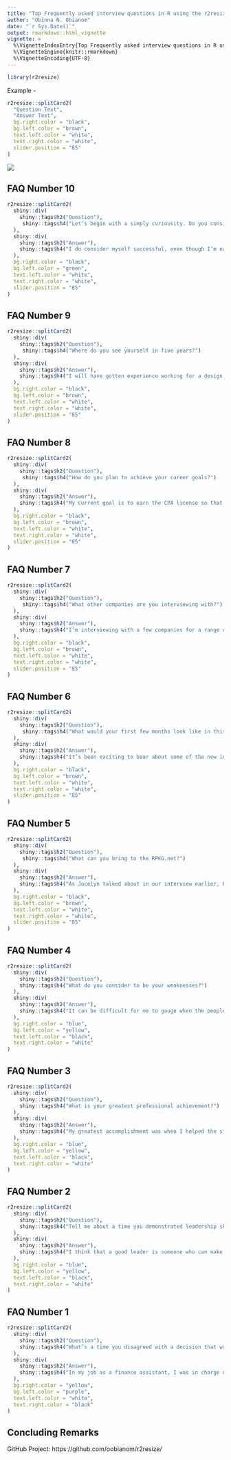 ---
title: "Top Frequently asked interview questions in R using the r2resize package"
author: "Obinna N. Obianom"
date: "`r Sys.Date()`"
output: rmarkdown::html_vignette
vignette: >
  %\VignetteIndexEntry{Top Frequently asked interview questions in R using the r2resize package}
  %\VignetteEngine{knitr::rmarkdown}
  %\VignetteEncoding{UTF-8}
---


```{r, echo=TRUE}
library(r2resize)
```

Example - 

```{r, eval=FALSE}
r2resize::splitCard2(
  "Question Text",
  "Answer Text",
  bg.right.color = "black",
  bg.left.color = "brown",
  text.left.color = "white",
  text.right.color = "white",
  slider.position = "85"
)
```

![](https://r2resize.obi.obianom.com/m/r2resize_splitcard2_1.gif)


## FAQ Number 10

```{r, eval=FALSE}
r2resize::splitCard2(
  shiny::div(
    shiny::tags$h2("Question"),
     shiny::tags$h4("Let's begin with a simply curiousity. Do you consider yourself successful?")
  ),
  shiny::div(
    shiny::tags$h2("Answer"),
    shiny::tags$h4("I do consider myself successful, even though I’m early in my professional career. I took a full load of classes in my junior year of college because I wanted to take that summer to volunteer for a human rights organization overseas.")
  ),
  bg.right.color = "black",
  bg.left.color = "green",
  text.left.color = "white",
  text.right.color = "white",
  slider.position = "85"
)
```

## FAQ Number 9

```{r, eval=FALSE}
r2resize::splitCard2(
  shiny::div(
    shiny::tags$h2("Question"),
     shiny::tags$h4("Where do you see yourself in five years?")
  ),
  shiny::div(
    shiny::tags$h2("Answer"),
    shiny::tags$h4("I will have gotten experience working for a design agency and know more about the industry overall. I’ll have grown my technical skills and learned how to take feedback from clients and incorporate it.")
  ),
  bg.right.color = "black",
  bg.left.color = "brown",
  text.left.color = "white",
  text.right.color = "white",
  slider.position = "85"
)
```

## FAQ Number 8

```{r, eval=FALSE}
r2resize::splitCard2(
  shiny::div(
    shiny::tags$h2("Question"),
     shiny::tags$h4("How do you plan to achieve your career goals?")
  ),
  shiny::div(
    shiny::tags$h2("Answer"),
    shiny::tags$h4("My current goal is to earn the CPA license so that I’m fully certified and prepared to contribute in a junior staff accounting job. My undergraduate degree is in finance and I completed an accounting internship with RPKG.net last summer.")
  ),
  bg.right.color = "black",
  bg.left.color = "brown",
  text.left.color = "white",
  text.right.color = "white",
  slider.position = "85"
)
```

## FAQ Number 7

```{r, eval=FALSE}
r2resize::splitCard2(
  shiny::div(
    shiny::tags$h2("Question"),
     shiny::tags$h4("What other companies are you interviewing with?")
  ),
  shiny::div(
    shiny::tags$h2("Answer"),
    shiny::tags$h4("I’m interviewing with a few companies for a range of positions, but they all come down to delivering an excellent customer experience. I wanted to keep an open mind about how to best achieve that goal, but so far it seems that this role will really allow me to focus all of my energy on customer experience and retention, which I find very appealing.")
  ),
  bg.right.color = "black",
  bg.left.color = "brown",
  text.left.color = "white",
  text.right.color = "white",
  slider.position = "85"
)
```

## FAQ Number 6

```{r, eval=FALSE}
r2resize::splitCard2(
  shiny::div(
    shiny::tags$h2("Question"),
     shiny::tags$h4("What would your first few months look like in this role?")
  ),
  shiny::div(
    shiny::tags$h2("Answer"),
    shiny::tags$h4("It’s been exciting to hear about some of the new initiatives the company has started in our previous conversations—like the database project and the company-wide sync, but I know there’s still a lot for me to learn. The first thing I’d do is line up meetings with the stakeholders involved in the projects I’d be tackling to help me figure out what I don’t know and then go from there.")
  ),
  bg.right.color = "black",
  bg.left.color = "brown",
  text.left.color = "white",
  text.right.color = "white",
  slider.position = "85"
)
```

## FAQ Number 5

```{r, eval=FALSE}
r2resize::splitCard2(
  shiny::div(
    shiny::tags$h2("Question"),
     shiny::tags$h4("What can you bring to the RPKG.net?")
  ),
  shiny::div(
    shiny::tags$h2("Answer"),
    shiny::tags$h4("As Jocelyn talked about in our interview earlier, PopCo is looking to expand its market to small business owners with less than 25 employees, so I’d bring my expertise in this area and my experience in guiding a sales team that’s selling to these customers for the first time.")
  ),
  bg.right.color = "black",
  bg.left.color = "brown",
  text.left.color = "white",
  text.right.color = "white",
  slider.position = "85"
)
```

## FAQ Number 4

```{r, eval=FALSE}
r2resize::splitCard2(
  shiny::div(
    shiny::tags$h2("Question"),
    shiny::tags$h4("What do you consider to be your weaknesses?")
  ),
  shiny::div(
    shiny::tags$h2("Answer"),
    shiny::tags$h4("It can be difficult for me to gauge when the people I’m working with are overwhelmed or dissatisfied with their workloads. To ensure that I’m not asking too much or too little from my team, we have weekly check-ins. ")
  ),
  bg.right.color = "blue",
  bg.left.color = "yellow",
  text.left.color = "black",
  text.right.color = "white"
)
```

## FAQ Number 3

```{r, eval=FALSE}
r2resize::splitCard2(
  shiny::div(
    shiny::tags$h2("Question"),
    shiny::tags$h4("What is your greatest professional achievement?")
  ),
  shiny::div(
    shiny::tags$h2("Answer"),
    shiny::tags$h4("My greatest accomplishment was when I helped the street lighting company I worked for convince the small town of Bend, Oregon to convert antiquated street lighting to energy-efficient LED bulbs. My role was created to promote and sell the energy-efficient bulbs, while touting the long-term advantage of reduced energy costs.")
  ),
  bg.right.color = "blue",
  bg.left.color = "yellow",
  text.left.color = "black",
  text.right.color = "white"
)
```

## FAQ Number 2

```{r, eval=FALSE}
r2resize::splitCard2(
  shiny::div(
    shiny::tags$h2("Question"),
    shiny::tags$h4("Tell me about a time you demonstrated leadership skills.")
  ),
  shiny::div(
    shiny::tags$h2("Answer"),
    shiny::tags$h4("I think that a good leader is someone who can make decisions while also listening to others and being willing to admit when you’re wrong and course correct. In my last role, my team and I were responsible for giving a big presentation to a prospective client. I quickly assigned different tasks to members of my team, but the project never really got moving.")
  ),
  bg.right.color = "blue",
  bg.left.color = "yellow",
  text.left.color = "black",
  text.right.color = "white"
)
```


## FAQ Number 1

```{r, eval=FALSE}
r2resize::splitCard2(
  shiny::div(
    shiny::tags$h2("Question"),
    shiny::tags$h4("What’s a time you disagreed with a decision that was made at work?")
  ),
  shiny::div(
    shiny::tags$h2("Answer"),
    shiny::tags$h4("In my job as a finance assistant, I was in charge of putting together reports for potential company investments. It was important to get the details and numbers right so that leaders had the best information to make a decision. One time, my boss asked me to generate a new report on a Wednesday morning and wanted it done by Thursday at 5 PM.")
  ),
  bg.right.color = "yellow",
  bg.left.color = "purple",
  text.left.color = "white",
  text.right.color = "black"
)
```





## Concluding Remarks

GitHub Project: https://github.com/oobianom/r2resize/

